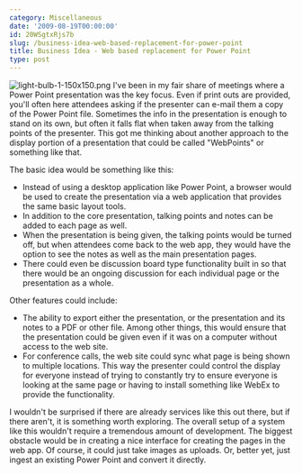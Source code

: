 ```yaml
---
category: Miscellaneous
date: '2009-08-19T00:00:00'
id: 20WSgtxRjs7b
slug: /business-idea-web-based-replacement-for-power-point
title: Business Idea - Web based replacement for Power Point
type: post
---
```


![light-bulb-1-150x150.png](http://www.alanwsmith.com/blog/wp-content/uploads/2009/08/light-bulb-1-150x150.png)
I've been in my fair share of meetings where a Power Point
presentation was the key focus. Even if print outs are provided,
you'll often here attendees asking if the presenter can e-mail them
a copy of the Power Point file. Sometimes the info in the
presentation is enough to stand on its own, but often it falls flat
when taken away from the talking points of the presenter. This got
me thinking about another approach to the display portion of a
presentation that could be called "WebPoints" or something like
that.

The basic idea would be something like this:

-   Instead of using a desktop application like Power Point, a
    browser would be used to create the presentation via a web
    application that provides the same basic layout tools.
-   In addition to the core presentation, talking points and notes
    can be added to each page as well.
-   When the presentation is being given, the talking points would
    be turned off, but when attendees come back to the web app, they
    would have the option to see the notes as well as the main
    presentation pages.
-   There could even be discussion board type functionality built
    in so that there would be an ongoing discussion for each individual
    page or the presentation as a whole.

Other features could include:

-   The ability to export either the presentation, or the
    presentation and its notes to a PDF or other file. Among other
    things, this would ensure that the presentation could be given even
    if it was on a computer without access to the web site.
-   For conference calls, the web site could sync what page is
    being shown to multiple locations. This way the presenter could
    control the display for everyone instead of trying to constantly
    try to ensure everyone is looking at the same page or having to
    install something like WebEx to provide the functionality.

I wouldn't be surprised if there are already services like this out
there, but if there aren't, it is something worth exploring. The
overall setup of a system like this wouldn't require a tremendous
amount of development. The biggest obstacle would be in creating a
nice interface for creating the pages in the web app. Of course, it
could just take images as uploads. Or, better yet, just ingest an
existing Power Point and convert it directly.